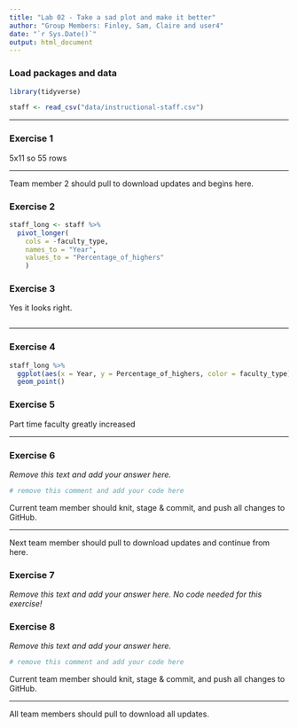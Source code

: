```yaml
---
title: "Lab 02 - Take a sad plot and make it better"
author: "Group Members: Finley, Sam, Claire and user4"
date: "`r Sys.Date()`"
output: html_document
---
```


### Load packages and data

```r
library(tidyverse) 
```

```r
staff <- read_csv("data/instructional-staff.csv")
```


--------

### Exercise 1

5x11 so 55 rows

--------

Team member 2 should pull to download updates and begins here.

### Exercise 2

```r

staff_long <- staff %>%
  pivot_longer(
    cols = -faculty_type,     
    names_to = "Year",
    values_to = "Percentage_of_highers"
    )
```


### Exercise 3

Yes it looks right.

```r

```



--------


### Exercise 4



```r
staff_long %>%
  ggplot(aes(x = Year, y = Percentage_of_highers, color = faculty_type)) +
  geom_point()
```


### Exercise 5

Part time faculty greatly increased

--------

### Exercise 6

*Remove this text and add your answer here.*

```r
# remove this comment and add your code here
```


Current team member should knit, stage & commit, and push all changes to GitHub.

--------

Next team member should pull to download updates and continue from here.


### Exercise 7

*Remove this text and add your answer here. No code needed for this exercise!*


### Exercise 8

*Remove this text and add your answer here.*

```r
# remove this comment and add your code here
```


Current team member should knit, stage & commit, and push all changes to GitHub.

--------

All team members should pull to download all updates.



